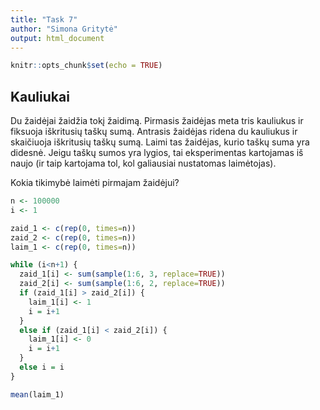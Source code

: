 ```yaml
---
title: "Task 7"
author: "Simona Gritytė"
output: html_document
---
```


```r
knitr::opts_chunk$set(echo = TRUE)
```

## Kauliukai

Du žaidėjai žaidžia tokį žaidimą. Pirmasis žaidėjas meta tris kauliukus ir fiksuoja iškritusių taškų sumą. Antrasis žaidėjas ridena du kauliukus ir skaičiuoja iškritusių taškų sumą. Laimi tas žaidėjas, kurio taškų suma yra didesnė. Jeigu taškų sumos yra lygios, tai eksperimentas kartojamas iš naujo (ir taip kartojama tol, kol galiausiai nustatomas laimėtojas).

Kokia tikimybė laimėti pirmajam žaidėjui?

```r
n <- 100000
i <- 1

zaid_1 <- c(rep(0, times=n))
zaid_2 <- c(rep(0, times=n))
laim_1 <- c(rep(0, times=n))

while (i<n+1) {
  zaid_1[i] <- sum(sample(1:6, 3, replace=TRUE))
  zaid_2[i] <- sum(sample(1:6, 2, replace=TRUE))
  if (zaid_1[i] > zaid_2[i]) {
    laim_1[i] <- 1
    i = i+1
  }
  else if (zaid_1[i] < zaid_2[i]) {
    laim_1[i] <- 0
    i = i+1
  }
  else i = i
}

mean(laim_1)
```
